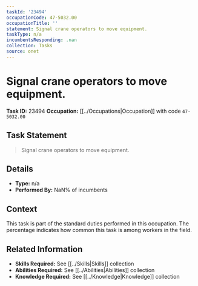 ```yaml
---
taskId: '23494'
occupationCode: 47-5032.00
occupationTitle: ''
statement: Signal crane operators to move equipment.
taskType: n/a
incumbentsResponding: .nan
collection: Tasks
source: onet
---
```

# Signal crane operators to move equipment.

**Task ID:** 23494
**Occupation:** [[../Occupations|Occupation]] with code `47-5032.00`

## Task Statement

> Signal crane operators to move equipment.

## Details

- **Type:** n/a
- **Performed By:** NaN% of incumbents

## Context

This task is part of the standard duties performed in this occupation. The percentage indicates how common this task is among workers in the field.

## Related Information

- **Skills Required:** See [[../Skills|Skills]] collection
- **Abilities Required:** See [[../Abilities|Abilities]] collection
- **Knowledge Required:** See [[../Knowledge|Knowledge]] collection
